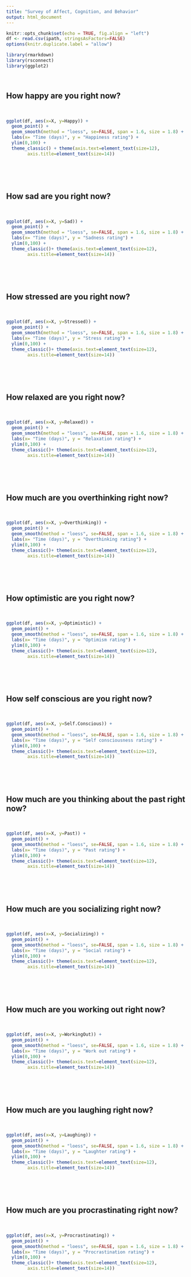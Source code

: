 ```yaml
---
title: "Survey of Affect, Cognition, and Behavior"
output: html_document
---
```


```r
knitr::opts_chunk$set(echo = TRUE, fig.align = "left")
df <- read.csv(ipath, stringsAsFactors=FALSE)
options(knitr.duplicate.label = "allow")

library(rmarkdown)
library(rsconnect)
library(ggplot2)
```
<br>

## How **happy** are you right now?
<br>
```r

ggplot(df, aes(x=X, y=Happy)) + 
  geom_point() + 
  geom_smooth(method = "loess", se=FALSE, span = 1.6, size = 1.8) +
  labs(x= "Time (days)", y = "Happiness rating") +
  ylim(0,100) +
  theme_classic() + theme(axis.text=element_text(size=12),
        axis.title=element_text(size=14))

```
<br><br><br>

## How **sad** are you right now? 
<br>
```r
ggplot(df, aes(x=X, y=Sad)) + 
  geom_point() + 
  geom_smooth(method = "loess", se=FALSE, span = 1.6, size = 1.8) +
  labs(x= "Time (days)", y = "Sadness rating") +
  ylim(0,100) +
  theme_classic()+ theme(axis.text=element_text(size=12),
        axis.title=element_text(size=14))
```
<br><br><br>

## How **stressed** are you right now?
<br>
```r
ggplot(df, aes(x=X, y=Stressed)) + 
  geom_point() + 
  geom_smooth(method = "loess", se=FALSE, span = 1.6, size = 1.8) +
  labs(x= "Time (days)", y = "Stress rating") +
  ylim(0,100) +
  theme_classic()+ theme(axis.text=element_text(size=12),
        axis.title=element_text(size=14))
```
<br><br><br>

## How **relaxed** are you right now?
<br>
```r
ggplot(df, aes(x=X, y=Relaxed)) + 
  geom_point() + 
  geom_smooth(method = "loess", se=FALSE, span = 1.6, size = 1.8) +
  labs(x= "Time (days)", y = "Relaxation rating") +
  ylim(0,100) +
  theme_classic()+ theme(axis.text=element_text(size=12),
        axis.title=element_text(size=14))
```
<br><br><br>

## How much are you **overthinking** right now?
<br>
```r
ggplot(df, aes(x=X, y=Overthinking)) + 
  geom_point() + 
  geom_smooth(method = "loess", se=FALSE, span = 1.6, size = 1.8) +
  labs(x= "Time (days)", y = "Overthinking rating") +
  ylim(0,100) +
  theme_classic()+ theme(axis.text=element_text(size=12),
        axis.title=element_text(size=14))
```
<br><br><br>

## How **optimistic** are you right now?
<br>
```r
ggplot(df, aes(x=X, y=Optimistic)) + 
  geom_point() + 
  geom_smooth(method = "loess", se=FALSE, span = 1.6, size = 1.8) +
  labs(x= "Time (days)", y = "Optimism rating") +
  ylim(0,100) +
  theme_classic()+ theme(axis.text=element_text(size=12),
        axis.title=element_text(size=14))
```
<br><br><br>

## How **self conscious** are you right now?
<br>
```r
ggplot(df, aes(x=X, y=Self.Conscious)) + 
  geom_point() + 
  geom_smooth(method = "loess", se=FALSE, span = 1.6, size = 1.8) +
  labs(x= "Time (days)", y = "Self consciousness rating") +
  ylim(0,100) +
  theme_classic()+ theme(axis.text=element_text(size=12),
        axis.title=element_text(size=14))
```
<br><br><br>

## How much are you **thinking about the past** right now?
<br>
```r
ggplot(df, aes(x=X, y=Past)) + 
  geom_point() + 
  geom_smooth(method = "loess", se=FALSE, span = 1.6, size = 1.8) +
  labs(x= "Time (days)", y = "Past rating") +
  ylim(0,100) +
  theme_classic()+ theme(axis.text=element_text(size=12),
        axis.title=element_text(size=14))
```
<br><br><br>

## How much are you **socializing** right now?
<br>
```r
ggplot(df, aes(x=X, y=Socializing)) + 
  geom_point() + 
  geom_smooth(method = "loess", se=FALSE, span = 1.6, size = 1.8) +
  labs(x= "Time (days)", y = "Social rating") +
  ylim(0,100) +
  theme_classic()+ theme(axis.text=element_text(size=12),
        axis.title=element_text(size=14))
```
<br><br><br>

## How much are you **working out** right now?
<br>
```r
ggplot(df, aes(x=X, y=WorkingOut)) + 
  geom_point() + 
  geom_smooth(method = "loess", se=FALSE, span = 1.6, size = 1.8) +
  labs(x= "Time (days)", y = "Work out rating") +
  ylim(0,100) +
  theme_classic()+ theme(axis.text=element_text(size=12),
        axis.title=element_text(size=14))
```
<br><br><br>

## How much are you **laughing** right now?
<br>
```r
ggplot(df, aes(x=X, y=Laughing)) + 
  geom_point() + 
  geom_smooth(method = "loess", se=FALSE, span = 1.6, size = 1.8) +
  labs(x= "Time (days)", y = "Laughter rating") +
  ylim(0,100) +
  theme_classic()+ theme(axis.text=element_text(size=12),
        axis.title=element_text(size=14))
```
<br><br><br>

## How much are you **procrastinating** right now?
<br>
```r
ggplot(df, aes(x=X, y=Procrastinating)) + 
  geom_point() + 
  geom_smooth(method = "loess", se=FALSE, span = 1.6, size = 1.8) +
  labs(x= "Time (days)", y = "Procrastination rating") +
  ylim(0,100) +
  theme_classic()+ theme(axis.text=element_text(size=12),
        axis.title=element_text(size=14))
```


